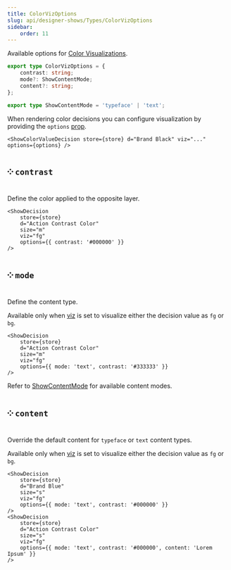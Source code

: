 ```yaml
---
title: ColorVizOptions
slug: api/designer-shows/Types/ColorVizOptions
sidebar:
    order: 11
---
```





Available options for [Color Visualizations](/api/designer-shows/Types/ColorVizName).

```ts
export type ColorVizOptions = {
    contrast: string;
    mode?: ShowContentMode;
    content?: string;
};

export type ShowContentMode = 'typeface' | 'text';
```

When rendering color decisions you can configure visualization by
providing the `options` [prop](/components/Astro/Props#-options-optional-object).

```mdx
<ShowColorValueDecision store={store} d="Brand Black" viz="..." options={options} />
```

## ༶ `contrast`

Define the color applied to the opposite layer.

```mdx
<ShowDecision
    store={store}
    d="Action Contrast Color"
    size="m"
    viz="fg"
    options={{ contrast: '#000000' }}
/>
```

<CardGrid>
    <ShowDecision
        store={store}
        d="Action Contrast Color"
        size="m"
        viz="fg"
        options={{ contrast: '#000000' }}
    />
</CardGrid>

## ༶ `mode`

Define the content type.

Available only when [viz](/api/designer-shows/Types/ColorVizName) is set to visualize
either the decision value as `fg` or ` bg`.

```mdx
<ShowDecision
    store={store}
    d="Action Contrast Color"
    size="m"
    viz="fg"
    options={{ mode: 'text', contrast: '#333333' }}
/>
```

<FlexStack vpad>
    <ShowDecision
        store={store}
        d="Action Contrast Color"
        size="m"
        viz="fg"
        options={{ mode: 'text', contrast: '#333333' }}
    />
</FlexStack>

Refer to [ShowContentMode](/api/designer-shows/Types/ShowContentMode/) for available content modes.

## ༶ `content`

Override the default content for `typeface` or `text` content types.

Available only when [viz](/api/designer-shows/Types/ColorVizName) is set to visualize
either the decision value as `fg` or ` bg`.

```mdx
<ShowDecision
    store={store}
    d="Brand Blue"
    size="s"
    viz="fg"
    options={{ mode: 'text', contrast: '#000000' }}
/>
<ShowDecision
    store={store}
    d="Action Contrast Color"
    size="s"
    viz="fg"
    options={{ mode: 'text', contrast: '#000000', content: 'Lorem Ipsum' }}
/>
```

<CardGrid>
    <ShowDecision
        store={store}
        d="Brand Blue"
        size="s"
        viz="fg"
        options={{ mode: 'typeface', contrast: '#000000', content: 'Aa' }}
    />
    <ShowDecision
        store={store}
        d="Action Contrast Color"
        size="s"
        viz="fg"
        options={{ mode: 'text', contrast: '#000000', content: 'Lorem Ipsum' }}
    />
</CardGrid>
